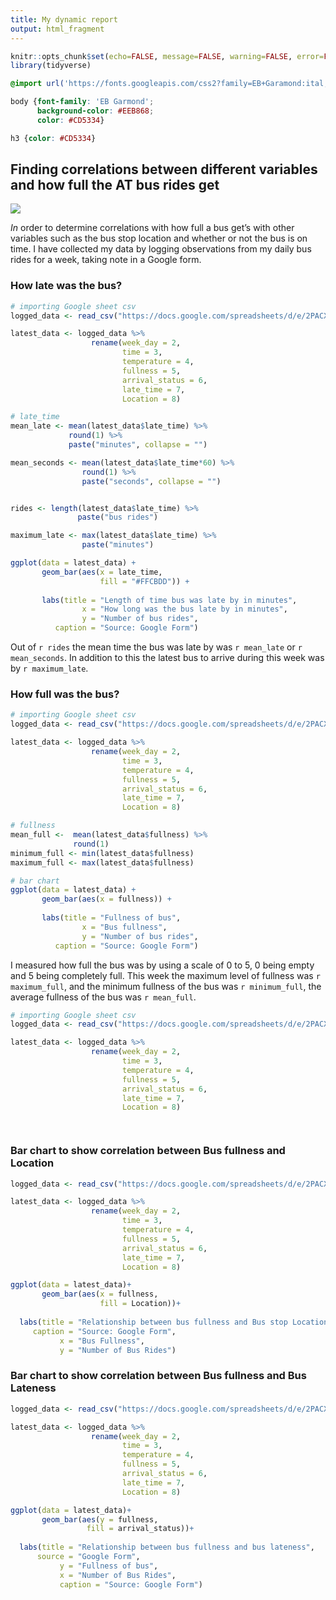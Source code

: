 ```yaml
---
title: My dynamic report
output: html_fragment
--- 
```


```r
knitr::opts_chunk$set(echo=FALSE, message=FALSE, warning=FALSE, error=FALSE)
library(tidyverse)

```

```css
@import url('https://fonts.googleapis.com/css2?family=EB+Garamond:ital,wght@0,400..800;1,400..800&display=swap');

body {font-family: 'EB Garmond';
      background-color: #EEB868;
      color: #CD5334}

h3 {color: #CD5334}

```

## Finding correlations between different variables and how full the AT bus rides get 

![](https://media1.giphy.com/media/v1.Y2lkPTc5MGI3NjExazNwb3FlcnYyNzByazJqaTl6amF6cWZmMWF2OGlsMXEzNXRpcjZwNSZlcD12MV9pbnRlcm5hbF9naWZfYnlfaWQmY3Q9cw/RbjrJ0vNzSyCobT9XJ/giphy.gif)
 
 *In* order to determine correlations with how full a bus get's with other variables such as the bus stop location and whether or not the bus is on time. I have collected my data by logging observations from my daily bus rides for a week, taking note in a Google form. 



### How late was the bus?
```r
# importing Google sheet csv
logged_data <- read_csv("https://docs.google.com/spreadsheets/d/e/2PACX-1vSNM70cFcVXSqYjOnjR-HwFwnz8n7jHtWWdDEhV6brKNtPiR8GI4Rn4yHFyf1FvX6_PLr8sFhPJg6fY/pub?gid=1147511225&single=true&output=csv")

latest_data <- logged_data %>%
                  rename(week_day = 2,
                         time = 3,
                         temperature = 4,
                         fullness = 5,
                         arrival_status = 6,
                         late_time = 7,
                         Location = 8)

# late_time
mean_late <- mean(latest_data$late_time) %>%
             round(1) %>%
             paste("minutes", collapse = "")

mean_seconds <- mean(latest_data$late_time*60) %>%
                round(1) %>%
                paste("seconds", collapse = "")


rides <- length(latest_data$late_time) %>%
               paste("bus rides")

maximum_late <- max(latest_data$late_time) %>%
                paste("minutes")

ggplot(data = latest_data) +
       geom_bar(aes(x = late_time,
                    fill = "#FFCBDD")) +
  
       labs(title = "Length of time bus was late by in minutes",
                x = "How long was the bus late by in minutes",
                y = "Number of bus rides",
          caption = "Source: Google Form")

```
 
  Out of `r rides` the mean time the bus was late by was `r mean_late` or `r mean_seconds`.                                In addition to this the latest bus to arrive during this week was by `r maximum_late`.

### How full was the bus?
```r
# importing Google sheet csv
logged_data <- read_csv("https://docs.google.com/spreadsheets/d/e/2PACX-1vSNM70cFcVXSqYjOnjR-HwFwnz8n7jHtWWdDEhV6brKNtPiR8GI4Rn4yHFyf1FvX6_PLr8sFhPJg6fY/pub?gid=1147511225&single=true&output=csv")

latest_data <- logged_data %>%
                  rename(week_day = 2,
                         time = 3,
                         temperature = 4,
                         fullness = 5,
                         arrival_status = 6,
                         late_time = 7,
                         Location = 8)

# fullness
mean_full <-  mean(latest_data$fullness) %>%
              round(1)
minimum_full <- min(latest_data$fullness)
maximum_full <- max(latest_data$fullness)

# bar chart
ggplot(data = latest_data) +
       geom_bar(aes(x = fullness)) +
                
       labs(title = "Fullness of bus",
                x = "Bus fullness",
                y = "Number of bus rides",
          caption = "Source: Google Form")
```

   I measured  how full the bus was by using a scale of 0 to 5, 0 being empty and 5 being completely full. This week the maximum level of fullness was `r maximum_full`, and the minimum fullness of the bus was `r minimum_full`, the average fullness of the bus was `r mean_full`.    

```r
# importing Google sheet csv
logged_data <- read_csv("https://docs.google.com/spreadsheets/d/e/2PACX-1vSNM70cFcVXSqYjOnjR-HwFwnz8n7jHtWWdDEhV6brKNtPiR8GI4Rn4yHFyf1FvX6_PLr8sFhPJg6fY/pub?gid=1147511225&single=true&output=csv")

latest_data <- logged_data %>%
                  rename(week_day = 2,
                         time = 3,
                         temperature = 4,
                         fullness = 5,
                         arrival_status = 6,
                         late_time = 7,
                         Location = 8)




```

### Bar chart to show correlation between Bus fullness and Location

```r
logged_data <- read_csv("https://docs.google.com/spreadsheets/d/e/2PACX-1vSNM70cFcVXSqYjOnjR-HwFwnz8n7jHtWWdDEhV6brKNtPiR8GI4Rn4yHFyf1FvX6_PLr8sFhPJg6fY/pub?gid=1147511225&single=true&output=csv")

latest_data <- logged_data %>%
                  rename(week_day = 2,
                         time = 3,
                         temperature = 4,
                         fullness = 5,
                         arrival_status = 6,
                         late_time = 7,
                         Location = 8)

ggplot(data = latest_data)+
       geom_bar(aes(x = fullness,
                    fill = Location))+
  
  labs(title = "Relationship between bus fullness and Bus stop Location",
     caption = "Source: Google Form",
           x = "Bus Fullness",
           y = "Number of Bus Rides")


```

### Bar chart to show correlation between Bus fullness and Bus Lateness

```r
logged_data <- read_csv("https://docs.google.com/spreadsheets/d/e/2PACX-1vSNM70cFcVXSqYjOnjR-HwFwnz8n7jHtWWdDEhV6brKNtPiR8GI4Rn4yHFyf1FvX6_PLr8sFhPJg6fY/pub?gid=1147511225&single=true&output=csv")

latest_data <- logged_data %>%
                  rename(week_day = 2,
                         time = 3,
                         temperature = 4,
                         fullness = 5,
                         arrival_status = 6,
                         late_time = 7,
                         Location = 8)

ggplot(data = latest_data)+
       geom_bar(aes(y = fullness,
                 fill = arrival_status))+
       
  labs(title = "Relationship between bus fullness and bus lateness",
      source = "Google Form",
           y = "Fullness of bus",
           x = "Number of Bus Rides",
           caption = "Source: Google Form")

```



